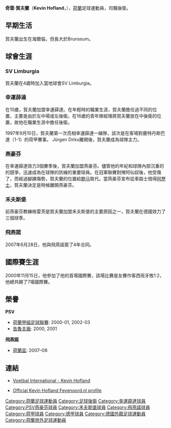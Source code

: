 {{noteTA
|G1=Football
|G2=uefa
|1=zh-cn:拉纳卡; zh-hk:拉亞拿卡; zh-tw:拉納卡;
|2=zh-hans:鲍马;zh-hk:保馬;zh-tw:鮑馬;
}}

{{Infobox football biography
| name = 奇雲·賀夫蘭<br>Kevin Hofland
| image = Kevin Hofland 001.jpg
| image_size = 175px
| fullname = Kevin Hofland
| birth_date = {{birth date and age|1979|6|7|df=yes}}
| birth_place = [[荷蘭|荷蘭]][[海爾倫|海爾倫]]
| height = {{convert|1.85|m|abbr=on}}
| nickname = 
| currentclub = 
| clubnumber = 
| position = [[後衛_(足球)|後衛]]
| youthyears1 = 1983–1989 | youthclubs1 = Limburgia
| youthyears2 = 1989–1997 | youthclubs2 = [[幸運薛達|幸運薛達]]
| years1 = 1997–2000 | clubs1 = [[幸運薛達|幸運薛達]] | caps1 = 59 | goals1 = 1
| years2 = 2000–2004 | clubs2 = [[PSV燕豪芬|PSV燕豪芬]] | caps2 = 78 | goals2 = 4
| years3 = 2004–2007 | clubs3 = [[沃尔夫斯堡足球俱乐部|沃尔夫斯堡]] | caps3 = 76 | goals3 = 2
| years4 = 2007–2011 | clubs4 = [[飛燕諾|飛燕諾]] | caps4 = 55 | goals4 = 3
| years5 = 2010–2011 | clubs5 = → [[AEK拉纳卡足球俱乐部|AEK拉纳卡]] | caps5 = 25 | goals5 = 5
| years6 = 2011–2012 | clubs6 = [[AEK拉纳卡足球俱乐部|AEK拉纳卡]] | caps6 = 10 | goals6 = 0 | totalcaps = 233 | totalgoals = 15
| nationalyears1 = 1999–2000 | nationalteam1 = [[荷蘭21歲以下國家足球隊|荷蘭U21]] | nationalcaps1 = 4 | nationalgoals1 = 1 
| nationalyears2 =  | nationalteam2 = [[荷蘭國家足球隊|荷蘭B隊]] | nationalcaps2 = 1 | nationalgoals2 = 0 
| nationalyears3 = 2000–2006 | nationalteam3 = [[荷蘭國家足球隊|荷蘭]] | nationalcaps3 = 7 | nationalgoals3 = 0 
| manageryears1= 2020
| managerclubs1= [[幸運薛達|幸運薛達]]
}} 

'''奇雲·賀夫蘭'''（'''Kevin Hofland'''，{{bd|1979年|6月7日|catIDx=Kevin Hofland}}），[[荷蘭|荷蘭]]足球運動員，司職後衛。

==早期生活==

賀夫蘭出生在海爾倫，但長大於Brunssum。

==球會生涯==

===SV Limburgia===

賀夫蘭在4歲時加入當地球會SV Limburgia。

===幸運薛達===

在10歲，賀夫蘭加盟幸運薛達。在年輕時的職業生涯，賀夫蘭擔任過不同的位置，主要是由於左中場或左後衛。在16歲的青年隊經理將賀夫蘭放在中後衛的位置，故他在職業生涯中擔任後衛。

1997年9月10日，賀夫蘭第一次亮相幸運薛達一線隊，該次是在客場對鹿特丹斯巴達（1-1）的荷甲賽事。 Jürgen Dirkx離開後，賀夫蘭成為球隊主力。

===燕豪芬===

在幸運薛達效力3個賽季後，賀夫蘭加盟燕豪芬。儘管他的年紀和球隊內部沉重的的競爭，迅速成為在球隊的防線的重要球員。在冠軍聯賽對陣阿仙奴後，他受傷了，而經過腳踝傷勢，賀夫蘭的位置給[[威尔弗雷德·鲍马|鲍马]]取代。當燕豪芬宣布從車路士借得[[阿歷士·洛里高·迪亞士·達哥斯達|阿歷士]]，賀夫蘭決定是時候離開燕豪芬。

===禾夫斯堡===

前燕豪芬教練格雷茨是賀夫蘭加盟禾夫斯堡的主要原因之一，賀夫蘭在德國效力了三個球季。

===飛燕諾===

2007年6月28日，他與飛燕諾簽了4年合同。

==國際賽生涯==

2000年11月15日，他參加了他的首場國際賽，該場比賽是友賽作客西班牙敗1:2，他總共踢了7場國際賽。

==榮譽==
'''PSV''' 
* [[荷蘭甲組足球聯賽|荷蘭甲組足球聯賽]]: 2000-01, 2002-03
* [[告魯夫盾|告魯夫盾]]: 2000, 2001

'''飛燕諾'''
* [[荷蘭盃|荷蘭盃]]: 2007–08

==連結==
{{commonscat|Kevin Hofland}} 
* {{nl icon}} [https://archive.is/20130112100945/www.vi.nl/Spelers/Speler/Kevin-Hofland.htm Voetbal International - Kevin Hofland]
* {{nl icon}} [http://www.feyenoord.nl/pages/datapresenter/s2/playerinfo.aspx?dataid=10010000030650 Official Kevin Hofland Feyenoord.nl profile]{{Wayback|url=http://www.feyenoord.nl/pages/datapresenter/s2/playerinfo.aspx?dataid=10010000030650 |date=20070821174630 }}

{{DEFAULTSORT:Hofland, Kevin}}
[[Category:荷蘭足球運動員|Category:荷蘭足球運動員]]
[[Category:足球後衛|Category:足球後衛]]
[[Category:幸運薛達球員|Category:幸運薛達球員]]
[[Category:PSV燕豪芬球員|Category:PSV燕豪芬球員]]
[[Category:禾夫斯堡球員|Category:禾夫斯堡球員]]
[[Category:飛燕諾球員|Category:飛燕諾球員]]
[[Category:荷甲球員|Category:荷甲球員]]
[[Category:德甲球員|Category:德甲球員]]
[[Category:德國外籍足球運動員|Category:德國外籍足球運動員]]
[[Category:荷蘭旅外足球運動員|Category:荷蘭旅外足球運動員]]